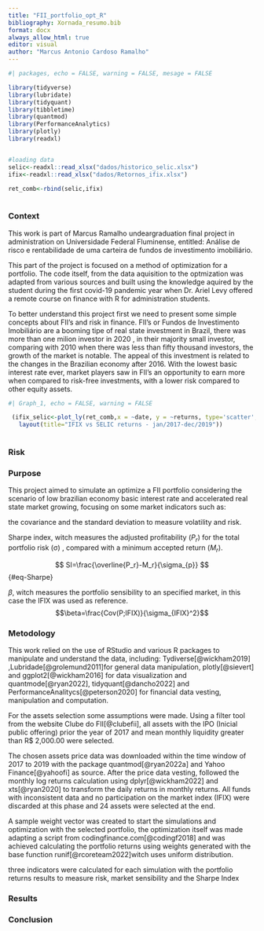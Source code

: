 ```yaml
---
title: "FII_portfolio_opt_R"
bibliography: Xornada_resumo.bib
format: docx
always_allow_html: true
editor: visual
author: "Marcus Antonio Cardoso Ramalho"
---
```


```r
#| packages, echo = FALSE, warning = FALSE, mesage = FALSE

library(tidyverse)
library(lubridate)
library(tidyquant)
library(tibbletime)
library(quantmod)
library(PerformanceAnalytics)
library(plotly)
library(readxl)


#loading data
selic<-readxl::read_xlsx("dados/historico_selic.xlsx")
ifix<-readxl::read_xlsx("dados/Retornos_ifix.xlsx")

ret_comb<-rbind(selic,ifix)
  

```

### Context

This work is part of Marcus Ramalho undeargraduation final project in administration on Universidade Federal Fluminense, entitled: Análise de risco e rentabilidade de uma carteira de fundos de investimento imobiliário.

This part of the project is focused on a method of optimization for a portfolio. The code itself, from the data aquisition to the optmization was adapted from various sources and built using the knowledge aquired by the student during the first covid-19 pandemic year when Dr. Ariel Levy offered a remote course on finance with R for administration students.

To better understand this project first we need to present some simple concepts about FII's and risk in finance. FII's or Fundos de Investimento Imobiliário are a booming tipe of real state investment in Brazil, there was more than one milion investor in 2020 , in their majority small investor, comparing with 2010 when there was less than fifty thousand investors, the growth of the market is notable. The appeal of this investment is related to the changes in the Brazilian economy after 2016. With the lowest basic interest rate ever, market players saw in FII's an opportunity to earn more when compared to risk-free investments, with a lower risk compared to other equity assets.

```r
#| Graph_1, echo = FALSE, warning = FALSE

 (ifix_selic<-plot_ly(ret_comb,x = ~date, y = ~returns, type='scatter',mode='lines', color = ~asset, width = 500, height = 400) %>% 
   layout(title="IFIX vs SELIC returns - jan/2017-dec/2019"))
  
```

### Risk

### Purpose

This project aimed to simulate an optimize a FII portfolio considering the scenario of low brazilian economy basic interest rate and accelerated real state market growing, focusing on some market indicators such as:

the covariance and the standard deviation to measure volatility and risk.

Sharpe index, witch measures the adjusted profitability ($P_r$) for the total portfolio risk (σ) , compared with a minimum accepted return ($M_r$).

$$ SI=\frac{\overline{P_r}-M_r}{\sigma_{p}} $$ {#eq-Sharpe}

$\beta$, witch measures the portfolio sensibility to an specified market, in this case the IFIX was used as reference.$$\beta=\frac{Cov(P;IFIX)}{\sigma_{IFIX}^2}$$

### Metodology

This work relied on the use of RStudio and various R packages to manipulate and understand the data, including: Tydiverse[@wickham2019] ,Lubridade[@grolemund2011]for general data manipulation, plotly[@sievert] and ggplot2[@wickham2016] for data visualization and quantmode[@ryan2022], tidyquant[@dancho2022] and PerformanceAnalitycs[@peterson2020] for financial data vesting, manipulation and computation.

For the assets selection some assumptions were made. Using a filter tool from the website Clube do FII[@clubefii], all assets with the IPO (Inicial public offering) prior the year of 2017 and mean monthly liquidity greater than R\$ 2,000.00 were selected.

The chosen assets price data was downloaded within the time window of 2017 to 2019 with the package quantmod[@ryan2022a] and Yahoo Finance[@yahoofi] as source. After the price data vesting, followed the monthly log returns calculation using dplyr[@wickham2022] and xts[@ryan2020] to transform the daily returns in monthly returns. All funds with inconsistent data and no participation on the market index (IFIX) were discarded at this phase and 24 assets were selected at the end.

A sample weight vector was created to start the simulations and optimization with the selected portfolio, the optimization itself was made adapting a script from codingfinance.com[@codingf2018] and was achieved calculating the portfolio returns using weights generated with the base function runif[@rcoreteam2022]witch uses uniform distribution.

three indicators were calculated for each simulation with the portfolio returns results to measure risk, market sensibility and the Sharpe Index

### Results

### Conclusion
